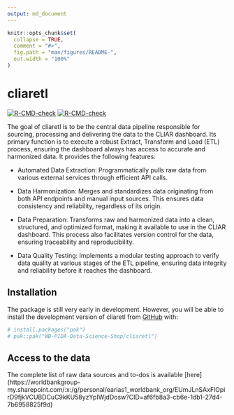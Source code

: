 ```yaml
---
output: md_document
---
```


<!-- README.md is generated from README.Rmd. Please edit that file -->

```r

knitr::opts_chunk$set(
  collapse = TRUE,
  comment = "#>",
  fig.path = "man/figures/README-",
  out.width = "100%"
)

```

# cliaretl

<!-- badges: start -->
[![R-CMD-check](https://github.com/WB-PIDA-Data-Science-Shop/cliaretl/actions/workflows/R-CMD-check.yaml/badge.svg)](https://github.com/WB-PIDA-Data-Science-Shop/cliaretl/actions/workflows/R-CMD-check.yaml)
[![R-CMD-check](https://github.com/WB-PIDA-Data-Science-Shop/cliaretl/actions/workflows/R-CMD-check.yaml/badge.svg)](https://github.com/WB-PIDA-Data-Science-Shop/cliaretl/actions/workflows/R-CMD-check.yaml)
<!-- badges: end -->
  
The goal of cliaretl is to be the central data pipeline responsible for sourcing, processing and delivering the data to the CLIAR dashboard. Its primary function is to execute a robust Extract, Transform and Load (ETL) process, ensuring the dashboard always has access to accurate and harmonized data. It provides the following features:

- Automated Data Extraction: Programmatically pulls raw data from various external services through efficient API calls.

- Data Harmonization: Merges and standardizes data originating from both API endpoints and manual input sources. This ensures data consistency and reliability, regardless of its origin.

- Data Preparation: Transforms raw and harmonized data into a clean, structured, and optimized format, making it available to use in the CLIAR dashboard. This process also facilitates version control for the data, ensuring traceability and reproducibility.

- Data Quality Testing: Implements a modular testing approach to verify data quality at various stages of the ETL pipeline, ensuring data integrity and reliability before it reaches the dashboard.

## Installation

The package is still very early in development. However, you will be able to install the development version of cliaretl from [GitHub](https://github.com/) with:

``` r
# install.packages("pak")
# pak::pak("WB-PIDA-Data-Science-Shop/cliaretl")

```

## Access to the data

The complete list of raw data sources and to-dos is available [here] (https://worldbankgroup-my.sharepoint.com/:x:/g/personal/earias1_worldbank_org/EUmJLnSAxFlOpirD9fjkVCUBDCuC9kKU58yzYpIWjdDosw?CID=af6fb8a3-cb6e-1db1-27d4-7b6958825f9d)



